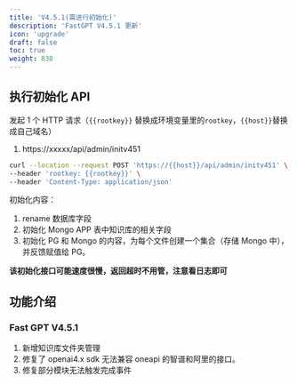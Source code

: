 ```yaml
---
title: 'V4.5.1(需进行初始化)'
description: 'FastGPT V4.5.1 更新'
icon: 'upgrade'
draft: false
toc: true
weight: 838
---
```


## 执行初始化 API

发起 1 个 HTTP 请求（`{{rootkey}}` 替换成环境变量里的`rootkey`，`{{host}}`替换成自己域名）

1. https://xxxxx/api/admin/initv451

```bash
curl --location --request POST 'https://{{host}}/api/admin/initv451' \
--header 'rootkey: {{rootkey}}' \
--header 'Content-Type: application/json'
```

初始化内容：
1. rename 数据库字段
2. 初始化 Mongo APP 表中知识库的相关字段
3. 初始化 PG 和 Mongo 的内容，为每个文件创建一个集合（存储 Mongo 中），并反馈赋值给 PG。

**该初始化接口可能速度很慢，返回超时不用管，注意看日志即可**

## 功能介绍

### Fast GPT V4.5.1

1. 新增知识库文件夹管理
2. 修复了 openai4.x sdk 无法兼容 oneapi 的智谱和阿里的接口。
3. 修复部分模块无法触发完成事件